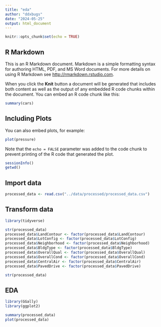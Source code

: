 ---
title: "eda"
author: "ddxbugs"
date: "2024-05-25"
output: html_document
---

```{r setup, include=FALSE}
knitr::opts_chunk$set(echo = TRUE)
```

## R Markdown

This is an R Markdown document. Markdown is a simple formatting syntax for authoring HTML, PDF, and MS Word documents. For more details on using R Markdown see <http://rmarkdown.rstudio.com>.

When you click the **Knit** button a document will be generated that includes both content as well as the output of any embedded R code chunks within the document. You can embed an R code chunk like this:

```{r cars}
summary(cars)
```

## Including Plots

You can also embed plots, for example:

```{r pressure, echo=FALSE}
plot(pressure)
```

Note that the `echo = FALSE` parameter was added to the code chunk to prevent printing of the R code that generated the plot.

```{r}
sessionInfo()
getwd()
```

## Import data
```{r}
processed_data <- read.csv("../data/processed/processed_data.csv")
```

## Transform data
```{r}
library(tidyverse)

str(processed_data)
processed_data$LandContour <- factor(processed_data$LandContour)
processed_data$LotConfig <- factor(processed_data$LotConfig)
processed_data$Neighborhood <- factor(processed_data$Neighborhood)
processed_data$BldgType <- factor(processed_data$BldgType)
processed_data$OverallQual <- factor(processed_data$OverallQual)
processed_data$OverallCond <- factor(processed_data$OverallCond)
processed_data$CentralAir <- factor(processed_data$CentralAir)
processed_data$PavedDrive <- factor(processed_data$PavedDrive)

str(processed_data)
```
## EDA

```{r}
library(GGally)
library(ggplot2)

summary(processed_data)
plot(processed_data)

```

